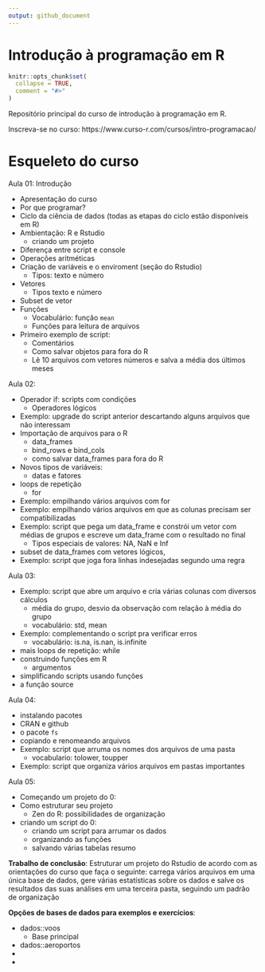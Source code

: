 ```yaml
---
output: github_document
---
```


# Introdução à programação em R

<!-- README.md is generated from README.Rmd. Please edit that file -->

```r
knitr::opts_chunk$set(
  collapse = TRUE,
  comment = "#>"
)
```

Repositório principal do curso de introdução à programação em R.

Inscreva-se no curso: https://www.curso-r.com/cursos/intro-programacao/

# Esqueleto do curso

Aula 01: Introdução

- Apresentação do curso
- Por que programar?
- Ciclo da ciência de dados (todas as etapas do ciclo estão disponíveis em R)
- Ambientação: R e Rstudio
  - criando um projeto
- Diferença entre script e console
- Operações aritméticas 
- Criação de variáveis e o enviroment (seção do Rstudio)
  - Tipos: texto e número
- Vetores
  - Tipos texto e número
- Subset de vetor
- Funções
  - Vocabulário: função `mean`
  - Funções para leitura de arquivos
- Primeiro exemplo de script:
  - Comentários
  - Como salvar objetos para fora do R
  - Lê 10 arquivos com vetores números e salva a média dos últimos meses  

Aula 02: 

- Operador if: scripts com condições
  - Operadores lógicos
- Exemplo: upgrade do script anterior descartando alguns arquivos que não interessam
- Importação de arquivos para o R
  - data_frames
  - bind_rows e bind_cols
  - como salvar data_frames para fora do R
- Novos tipos de variáveis:
  - datas e fatores
- loops de repetição
  - for
- Exemplo: empilhando vários arquivos com for
- Exemplo: empilhando vários arquivos em que as colunas precisam ser compatibilizadas
- Exemplo: script que pega um data_frame e constrói um vetor com médias de grupos e escreve um data_frame com o resultado no final
  - Tipos especiais de valores: NA, NaN e Inf
- subset de data_frames com vetores lógicos,
- Exemplo: script que joga fora linhas indesejadas segundo uma regra

Aula 03: 

- Exemplo: script que abre um arquivo e cria várias colunas com diversos cálculos
  - média do grupo, desvio da observação com relação à média do grupo
  - vocabulário: std, mean
- Exemplo: complementando o script pra verificar erros
  - vocabulário: is.na, is.nan, is.infinite
- mais loops de repetição: while
- construindo funções em R
  - argumentos
- simplificando scripts usando funções
- a função source 
  
Aula 04: 

- instalando pacotes
- CRAN e github
- o pacote `fs`
- copiando e renomeando arquivos
- Exemplo: script que arruma os nomes dos arquivos de uma pasta
    - vocabulario: tolower, toupper
- Exemplo: script que organiza vários arquivos em pastas importantes

Aula 05: 

- Começando um projeto do 0:
- Como estruturar seu projeto
  - Zen do R: possibilidades de organização
- criando um script do 0:
  - criando um script para arrumar os dados
  - organizando as funções
  - salvando várias tabelas resumo

**Trabalho de conclusão**: Estruturar um projeto do Rstudio de acordo com as orientações do curso que faça o seguinte: carrega vários arquivos em uma única base de dados, gere várias estatísticas sobre os dados e salve os resultados das suas análises em uma terceira pasta, seguindo um padrão de organização

**Opções de bases de dados para exemplos e exercícios**:

- dados::voos
    - Base principal
- dados::aeroportos
- 
- 